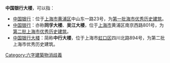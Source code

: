 '''中国银行大楼'''，可以指：

*[[中国银行大楼_(外滩)|中国银行]]：位于[[上海市|上海市]][[黄浦区|黄浦区]]中山东一路23号，为[[上海市优秀历史建筑#第一批|第一批海市优秀历史建筑]]。
*[[同孚大楼|中国银行]]：亦称'''同孚大楼'''、'''吴江大楼'''，位于[[上海市|上海市]]黄浦区南京西路801号，为[[上海市优秀历史建筑#第二批|第二批上海市优秀历史建筑]]。
*[[中国银行虹口大楼|中国银行大楼]]：简称'''中行大楼'''，位于上海市[[虹口区|虹口区]]四川北路894号，为第二批上海市优秀历史建筑。
{{消歧义}}
[[Category:六字建築物消歧義|Category:六字建築物消歧義]]